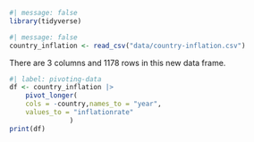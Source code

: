 ```r
#| message: false
library(tidyverse)
```

```r
#| message: false
country_inflation <- read_csv("data/country-inflation.csv")
```

There are 3 columns and 1178 rows in this new data frame. 

```r
#| label: pivoting-data
df <- country_inflation |> 
    pivot_longer(
    cols = -country,names_to = "year", 
    values_to = "inflationrate"
               )
print(df)
```
